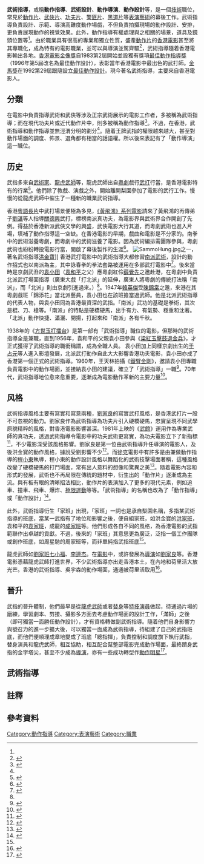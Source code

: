 '''武術指導'''，或稱'''動作指導'''、'''武術設計'''、'''動作導演'''、'''動作設計'''等，是一個[[技術|技術]]職位，常見於[[動作片|動作片]]、[[武俠片|武俠片]]、[[功夫片|功夫片]]、[[警匪片|警匪片]]、[[黑幫電影|黑道片]]等[[表演藝術|表演藝術]]的幕後工作。武術指導負責設計、示範、導演高難度動作場戲，不但負責拍攝現場的動作設計、安排，更負責展現動作的視覺效果。此外，動作指導有權處理與之相關的場景，道具及鏡頭位置等<ref name="魏君子2019" />。由於職業具有很高的專業和獨立性質，盛產[[香港動作電影|動作片]]的[[香港電影|香港電影]]甚至將其專職化，成為特有的電影職業，並可以與導演並駕齊驅<ref>{{cite book|title=紫荊|url=http://books.google.com/books?id=tTI2AQAAIAAJ|year=2008|publisher=串智有限公司}}</ref>，武術指導隨着香港電影輸出各地。[[香港電影金像獎|香港電影金像獎]]自1983第2屆開始並設獨有獎項[[香港電影金像獎最佳動作設計|最佳動作指導獎]]（1996年第5屆改名為最佳動作設計），表彰當年香港電影中最出色的武打師。[[金馬獎|金馬獎]]在1992第29屆跟隨設立[[金馬獎最佳動作設計|最佳動作設計]]。現今著名武術指導，主要來自香港電影人。

== 分類 ==
在電影中負責指導武術和武俠等涉及正宗武術展示的電影工作者，多被稱為武術指導；而在現代功夫片或近代動作片中，則多被稱為動作指導<ref name="贾磊磊2005">{{cite book|author=贾磊磊|title=武侠电影史|url=http://books.google.com/books?id=3rR8AAAAIAAJ|year=2005|publisher=文化艺术出版社|isbn=978-7-5039-2639-6}}</ref>。不過，在香港，武術指導和動作指導並無涇渭分明的劃分<ref name="魏君子2019" />。隨着王牌武指的權限越來越大，甚至對動作場面的調度、佈景、選角都有相當的話語權。所以後來表記有了「動作導演」{{註|1988年，《[[中華英雄_(1988年電影)|中華英雄]]》在[[徐小明_(香港)|徐小明]]救場完成後，第一次出現「動作導演」表記。}}這一職位。

== 历史==
{{Quote box
| quote = [[劉家良|劉家良]]執導的《[[武館_(電影)|武館]]》，黃飛鴻（[[劉家輝|劉家輝]]飾）跟單雄（[[王龍威|王龍威]]飾）在窄巷決戰一幕被譽為武術設計經典，在武術指導下將各派功夫演繹得淋漓盡致。
| width = 25em
| align=right
}}
武指多來自[[武術家|武術家]]、[[龍虎武師|龍虎武師]]等，龍虎武師出自[[粵劇|粵劇]]戲行[[武打|武打]]行當，是香港電影特有的行業<ref name="丁晓峰2008">{{cite book|author=丁晓峰|title=电影这个江湖 中国新电影人物史记|url=http://books.google.com/books?id=kqEvAQAAIAAJ|year=2008|publisher=湖北人民出版社|isbn=978-7-216-05343-3}}</ref>。他們除了教戲、演戲之外，開始離開梨園參加了電影的武行工作。慢慢的從龍虎武師中催生了一種新的職業武術指導。

香港[[粵語長片|粵語長片]]中武打場景便極為多見，[[黃飛鴻題材影視作品|《黃飛鴻》系列電影]]請來了黃飛鴻的再傳弟子[[劉湛|劉湛]]等人指導[[關德興|關德興]]武打，標榜南派真功夫，為電影界與武術界合作開創了先例。得益於香港新派武俠文學的興盛，武俠電影大行其道，而粵劇武術也進入片場，填補了動作指導這一空缺。在香港電影的早期，戲曲和電影是不分家的。南拳中的武術滋養粵劇，而粵劇中的武術滋養了電影。因為武術編排需團隊參與，粵劇武術也紛紛轉投電影行當，開啟了幕後製作的生涯<ref name="魏君子2019">{{cite book|author=魏君子|title=光影裏的浪花：香港電影脈絡回憶|url=http://books.google.com/books?id=BnzLDwAAQBAJ&pg=PA329|date=1 May 2019|publisher=中華書局(香港)有限公司|isbn=978-988-8572-49-6}}</ref>。
[[File:SammoHung.jpg|thumb]]之一，著名武術指導[[洪金寶|洪金寶]]]]
香港武打電影中的武術指導大都修習[[中國武術流派|南派武術]]，設計的動作招式也以南派為主，其中詠春拳的拳法套路被運用在多部武打電影中<ref name="閔捷2019">{{cite book|author=閔捷|title=香港故事：五十個獨特視角講述"百變"香港|url=http://books.google.com/books?id=gSveDwAAQBAJ&pg=PA174|date=1 October 2019|publisher=三聯書店(香港)有限公司|isbn=978-962-04-4441-8|pages=174–175}}</ref>。後來當時是京劇武丑的[[袁小田|袁小田]]（[[袁和平|袁和平]]之父）應粵劇紅伶[[薛覺先|薛覺先]]之邀赴港，在粵劇中負責北派武打場面指導（廣東大戲「打北派」的延伸，廣東人將粵劇的傳統打法稱「南派」，而「北派」則由京劇引進過來。）<ref name="赵卫防2007" />。1947年[[韓英傑|韓英傑]]受[[陳錦棠|陳錦棠]]之邀，來港在其粵劇戲班「錦添花」當北派藝員，袁小田也在該班擔當過武師。他是北派武術指導的代表人物，與袁小田同為香港最資深的武指。「南派」武功的基礎是拳術，其次是棍、刀、槍等。「南派」的特點是硬橋硬馬，出手有力、有氣勢、穩重和沈著。「北派」動作快捷、瀟灑、開揚，打起來和「南派」各有千秋。

1938年的《[[方世玉打擂台|方世玉打擂台]]》是第一部有「武術指導」職位的電影，但那時的武術指導全是兼職，直到1956年，袁和平的父親袁小田參與《[[梁紅玉擊鼓退金兵|梁紅玉擊鼓退金兵]]》，才正式獲得了武術指導的職銜稱謂，成為全職人員。 袁小田加上同樣京劇出生的[[于占元|于占元]]等人進入影壇發展，北派武打動作自此大大影響香港功夫電影，袁小田亦成了香港第一個正式的武術指導。1960年，王天林拍攝《[[鐵臂金剛|鐵臂金剛]]》，邀請袁小田專職負責電影中的動作場面，並接納袁小田的建議，確立了「武術指導」一職<ref name="馮應標2017">{{cite book|author=馮應標|title=李小龍年譜 一代武星戲裏戲外的真實人生|url=http://books.google.com/books?id=z6deDwAAQBAJ&pg=PA71|date=26 April 2017|publisher=中華書局(香港)有限司|isbn=978-988-8463-18-3|pages=71–72}}</ref>。70年代，武術指導地位愈來愈重要，逐漸成為電影動作革新的主要力量<ref>{{cite book|title=明報月刊|url=http://books.google.com/books?id=mszmAAAAIAAJ|publisher=香港明報有限公司}}</ref>。

==风格==
武術指導風格主要有寫實和寫意兩種，[[劉家良|劉家良]]的寫實武打風格，是香港武打片一股不可忽視的動力。劉家良作為武術指導為功夫片引入硬橋硬馬，忠實呈現不同武學原貌精粹的風格，對香港電影影響甚深。1981年上映的《[[武館_(電影)|武館]]》運用作為專業武師的真功夫，透過武術指導令電影中的功夫武術更寫實，為功夫電影立下了新指標<ref>{{cite news |author1=郑汝可 |title=影评人：邵氏电影开创“真功夫”武打先河 |url=http://news.sohu.com/20140108/n393145426.shtml |accessdate=2020-05-18 |agency=搜狐新闻 |date=2014-01-08 |archive-date=2020-05-25 |archive-url=https://web.archive.org/web/20200525085518/http://news.sohu.com/20140108/n393145426.shtml |dead-url=no }}</ref>，不少電影深受該風格影響。劉家良是第一位由武術指導升任導演的電影人，及後洪金寶的動作風格，據說受劉影響不少<ref>{{cite news |author1=賴家俊 |title=劉家良：從電影重建華南武學文化 |url=https://www.hk01.com/%E6%AD%A6%E5%82%99%E5%BF%97/205064/%E5%8A%89%E5%AE%B6%E8%89%AF-%E5%BE%9E%E9%9B%BB%E5%BD%B1%E9%87%8D%E5%BB%BA%E8%8F%AF%E5%8D%97%E6%AD%A6%E5%AD%B8%E6%96%87%E5%8C%96 |accessdate=2020-05-17 |work=香港01 |date=2018-06-29 |archive-date=2020-12-19 |archive-url=https://web.archive.org/web/20201219074505/https://www.hk01.com/%E6%AD%A6%E5%82%99%E5%BF%97/205064/%E5%8A%89%E5%AE%B6%E8%89%AF-%E5%BE%9E%E9%9B%BB%E5%BD%B1%E9%87%8D%E5%BB%BA%E8%8F%AF%E5%8D%97%E6%AD%A6%E5%AD%B8%E6%96%87%E5%8C%96 |dead-url=no }}</ref>。而[[徐克|徐克]]電影中有許多是由兼做動作指導的[[程小東|程小東]]執導，程小東的動作設計風格以舞蹈化的武術技擊場面著稱，這種風格改變了硬橋硬馬的打鬥場面，常有出人意料的想像和驚異之美<ref name="赵卫防2007">{{cite book|author=赵卫防|title=香港电影史, 1897-2006|url=http://books.google.com/books?id=zNMvAQAAIAAJ|year=2007|publisher=中国广播电视出版社|isbn=978-7-5043-5300-9}}</ref>。隨着電影內容和形式的發展，武術也不再局限在傳統的題材中，衍生出的「動作片」逐漸成為主流。與有板有眼的清晰招法相比，動作片的表演加入了更多的現代元素，例如追車、撞車、飛車、爆炸、[[極限運動|極限運動]]等等。「武術指導」的名稱也改為了「動作指導」或「動作設計」<ref>{{cite news |author1=吳鳳芽 |author2=施穎力 |title=職業特攻 本地武師的內憂 |url=http://ubeat.com.cuhk.edu.hk/ubeat_past/090188/kungfu.pdf |accessdate=2020-05-19 |work=大學線 |archive-date=2020-05-25 |archive-url=https://web.archive.org/web/20200525085539/http://ubeat.com.cuhk.edu.hk/ubeat_past/090188/kungfu.pdf |dead-url=no }}</ref>。

此外，武術指導衍生「家班」出現，「家班」一詞也是承自梨園名稱，多指某武術指導的班底，當某一武指有了地位和影響之後，便自組家班，如洪金寶​​的[[洪家班|洪家班]]，袁和平的[[袁家班|袁家班]]，成龍的[[成家班|成家班]]等。他們形成各自不同的風格，為香港電影的武指範聯作出卓越的貢獻。不過，後來的「家班」其意思更為廣泛，泛指一個工作團隊或創作班底，如周星馳的周家班等，而非單純指武指班底<ref name="魏君子2019" />。

龍虎武師如[[劉家班|劉家班]][[七小福_(演員)|七小福]]、[[李連杰|李連杰]]。在[[電影|電影]]中，或許發展為[[導演|導演]]如[[劉家良|劉家良]]等。香港電影憑藉龍虎武師打進世界，不少武術指導亦出走香港本土，在內地和荷里活大放光芒。香港的武術指導、吳宇森的動作場面，通通被荷里活取用<ref>{{cite book|title=亞洲週刊|url=http://books.google.com/books?id=GDAyAQAAIAAJ|year=1999|publisher=明報雜誌社}}</ref>。

== 晉升 ==
武指的晉升體制，他們最早是從[[龍虎武師|龍虎武師]]或者[[替身演員|替身]]等[[特技演員|特技演員]]做起，待通過片場的磨練，學習劇本、剪接、攝影多方面去考慮動作場面的設計工作，「滿師」之後（即可獨當一面勝任動作設計），才有資格轉做副武術指導。隨着他們自身影響力與號召力的進一步擴大後，可以獨當一面成為武術指導，待組建了自己的武指班底，而他們便順理成章地變成了班底「總指揮」，負責控制和調度旗下執行武指，替身演員和龍虎武師，相互協助，相互配合幫整部電影完成動作場面，最終躋身武指的金字塔尖，甚至不少成為[[電影導演|導演]]，亦有一些成功轉型作[[動作片演員|動作明星]]<ref>{{cite news |author1=吳家俊 |title=港片式微真功夫不敵電腦特技 龍虎武師做大戲盼有明天 |url=http://paper.takungpao.com/resfile/PDF/20140714/PDF/a16_screen.pdf |accessdate=2020-08-30 |work=大公報 |date=2014-07-14 |archive-date=2020-12-19 |archive-url=https://web.archive.org/web/20201219074503/http://paper.takungpao.com/resfile/PDF/20140714/PDF/a16_screen.pdf |dead-url=no }}</ref>。

== 武術指導 ==
{{columns-list|4|
* [[袁和平|袁和平]]
* [[袁信義|袁信義]]
* [[袁振洋|袁振洋]]
* [[林正英|林正英]]（已故）
* [[甄子丹|甄子丹]]
* [[程小東|程小東]]
* [[成龍|成龍]]
* [[洪金寶|洪金寶]]
* [[劉家良|劉家良]]（已故）
* [[董瑋|董瑋]]
* [[元奎|元奎]]
* [[元彬|元彬]]
* [[元彪|元彪]]
* [[元華|元華]]
* [[唐季禮|唐季禮]]
* [[潘健君|潘健君]]
* [[郭追|郭追]]
* [[嚴瑞元|嚴瑞元]]
* [[楊菁菁|楊菁菁]]（香港首位女性武術指導）
* [[徐小明_(香港)|徐小明]]
* [[李小龍|李小龍]]（已故）
* [[李連杰|李連杰]]
* [[李紹朋|李紹朋]]
* [[林迪安|林迪安]]
* [[楊志龍|楊志龍]]
* [[任建凱|任建凱]]
* [[李忠志|李忠志]]
* [[梁小熊|梁小熊]]
* [[袁祥仁|袁祥仁]]
* [[錢嘉樂|錢嘉樂]]
* [[何傲俊|何傲俊]]
* [[黃偉亮|黃偉亮]]
* [[江道海|江道海]]
* [[羅禮賢|羅禮賢]]
* [[曹榮|曹榮]]
* [[張晉|張晉]]
* {{le|布拉德利·艾倫|Brad Allan}}（已故）
}}

==註釋==
{{NoteFoot|iger=}}

== 參考資料 ==
{{reflist|2}}

[[Category:動作指導|Category:動作指導]]
[[Category:表演藝術|Category:表演藝術]]
[[Category:職業|Category:職業]]